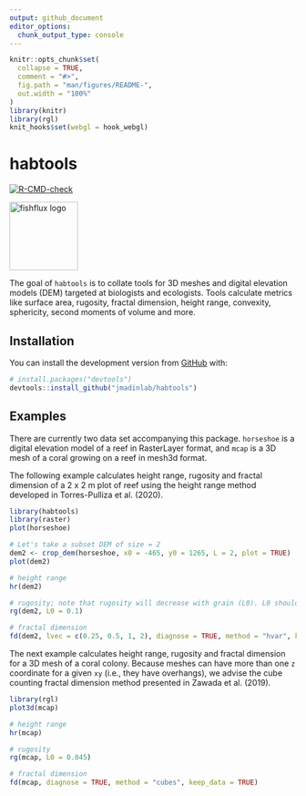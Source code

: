 ```yaml
---
output: github_document
editor_options: 
  chunk_output_type: console
---
```


<!-- README.md is generated from README.Rmd. Please edit that file -->

```r
knitr::opts_chunk$set(
  collapse = TRUE,
  comment = "#>",
  fig.path = "man/figures/README-",
  out.width = "100%"
)
library(knitr)
library(rgl)
knit_hooks$set(webgl = hook_webgl)
```


# habtools

<!-- badges: start -->
[![R-CMD-check](https://github.com/jmadinlab/habtools/actions/workflows/R-CMD-check.yaml/badge.svg)](https://github.com/jmadinlab/habtools/actions/workflows/R-CMD-check.yaml)
<!-- badges: end -->

<img src="man/figures/habtools_hex.png" width = 120 alt="fishflux logo"/>


The goal of `habtools` is to collate tools for 3D meshes and digital elevation models (DEM) targeted at biologists and ecologists. Tools calculate metrics like surface area, rugosity, fractal dimension, height range, convexity, sphericity, second moments of volume and more. 

## Installation

You can install the development version from [GitHub](https://github.com/) with:

``` r
# install.packages("devtools")
devtools::install_github("jmadinlab/habtools")
```

## Examples

There are currently two data set accompanying this package. `horseshoe` is a digital elevation model of a reef in RasterLayer format, and `mcap` is a 3D mesh of a coral growing on a reef in mesh3d format. 

The following example calculates height range, rugosity and fractal dimension of a 2 x 2 m plot of reef using the height range method developed in Torres-Pulliza et al. (2020).

```r
library(habtools)
library(raster)
plot(horseshoe)

# Let's take a subset DEM of size = 2
dem2 <- crop_dem(horseshoe, x0 = -465, y0 = 1265, L = 2, plot = TRUE)
plot(dem2)

# height range
hr(dem2)

# rugosity; note that rugosity will decrease with grain (L0). L0 should always be equal to or greater than the resolution (in this example, the resolution = 0.01). 
rg(dem2, L0 = 0.1)

# fractal dimension
fd(dem2, lvec = c(0.25, 0.5, 1, 2), diagnose = TRUE, method = "hvar", keep_data = TRUE)

```

The next example calculates height range, rugosity and fractal dimension for a 3D mesh of a coral colony. Because meshes can have more than one `z` coordinate for a given `xy` (i.e., they have overhangs), we advise the cube counting fractal dimension method presented in Zawada et al. (2019).

```r
library(rgl)
plot3d(mcap)
```
   
```r
# height range
hr(mcap)

# rugosity
rg(mcap, L0 = 0.045)

# fractal dimension
fd(mcap, diagnose = TRUE, method = "cubes", keep_data = TRUE)

```



